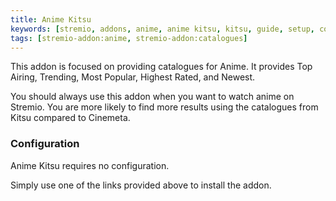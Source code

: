 ```yaml
---
title: Anime Kitsu
keywords: [stremio, addons, anime, anime kitsu, kitsu, guide, setup, configuration, install, link]
tags: [stremio-addon:anime, stremio-addon:catalogues]
---
```




<StremioAddonButtons id="anime-kitsu" manifest="https://anime-kitsu.strem.fun/manifest.json"/> 

This addon is focused on providing catalogues for Anime. It provides Top Airing, Trending, Most Popular, Highest Rated, and Newest. 

You should always use this addon when you want to watch anime on Stremio.
You are more likely to find more results using the catalogues from Kitsu compared to Cinemeta. 

<h3>Configuration</h3>

Anime Kitsu requires no configuration. 

Simply use one of the links provided above to install the addon.